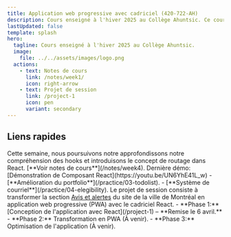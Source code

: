 ```yaml
---
title: Application web progressive avec cadriciel (420-722-AH)
description: Cours enseigné à l'hiver 2025 au Collège Ahuntsic. Ce cours fait partie du bloc 3 du programme d'AEC en Développement d'applications mobiles.
lastUpdated: false
template: splash
hero:
  tagline: Cours enseigné à l'hiver 2025 au Collège Ahuntsic.
  image:
    file: ../../assets/images/logo.png
  actions:
    - text: Notes de cours
      link: /notes/week1/
      icon: right-arrow
    - text: Projet de session
      link: /project-1
      icon: pen
      variant: secondary
---
```



## Liens rapides

<CardGrid stagger>
	<Card title="Cours de la semaine" icon="document">
		Cette semaine, nous poursuivons notre approfondissons notre compréhension des hooks et introduisons le concept de routage dans React.  [**Voir notes de cours**](/notes/week4).
	</Card>
	<Card title="Démonstrations" icon="laptop">
		Dernière démo: [Démonstration de Composant React](https://youtu.be/UN6YhE41L_w)
	</Card>
	<Card title="Exercices de la semaine" icon="puzzle">
		- [**Amélioration du portfolio**](/practice/03-todolist).  
		- [**Système de courriel**](/practice/04-elegibility).  
	</Card>
	<Card title="Projet de session" icon="seti:plan">
		Le projet de session consiste à transformer la section <a href="https://montreal.ca/avis-et-alertes" target="_blank">Avis et alertes</a>
		du site de la ville de Montréal en application web progressive (PWA) avec le cadriciel React.  
		- **Phase 1:** [Conception de l'application avec React](/project-1) &ndash; **Remise le 6 avril.**
		- **Phase 2:** Transformation en PWA (À venir).
		- **Phase 3:** Optimisation de l'application (À venir).
	</Card>
</CardGrid>

